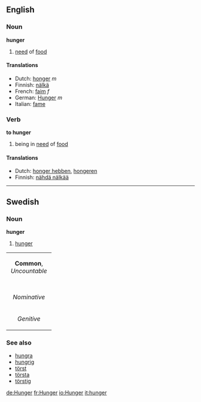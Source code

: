 ==English==
===Noun===
'''hunger'''

#[[need]] of [[food]]

====Translations====
*Dutch: [[honger]] ''m''
*Finnish: [[nälkä]]
*French: [[faim]] ''f''
*German: [[Hunger]] ''m''
*Italian: [[fame]]

===Verb===
'''to hunger'''

#being in [[need]] of [[food]]

====Translations====
*Dutch: [[honger hebben]], [[hongeren]]
*Finnish: [[nähdä nälkää]]

----
==Swedish==
===Noun===
'''hunger'''

#[[hunger#English|hunger]]

{| border=1 cellspacing=0
| bgcolor="#FFFFF0" colspan=5 align=center | '''Common''', ''Uncountable''
|-
|- bgcolor="#FFFFF0" align=center
| width=105 |
| width=105 | ''Indefinite'' 
| width=105 | ''Definite'' 
|- align=center
| width=105 bgcolor="#FFFFF0" | ''Nominative'' 
| [[hunger]]
| [[hungern]]
|- align=center
| width=105 bgcolor="#FFFFF0" | ''Genitive'' 
| [[hungers]]
| [[hungerns]]
|}

===See also===
*[[hungra]]
*[[hungrig]]
*[[törst]]
*[[törsta]]
*[[törstig]]

[[de:Hunger]]
[[fr:Hunger]]
[[io:Hunger]]
[[it:hunger]]